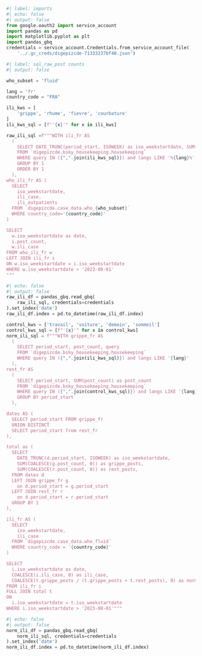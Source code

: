 ```python
#| label: imports
#| echo: false
#| output: false
from google.oauth2 import service_account
import pandas as pd
import matplotlib.pyplot as plt
import pandas_gbq
credentials = service_account.Credentials.from_service_account_file(
    '../.gc_creds/digepizcde-71333237bf40.json')
```

```python
#| label: sql_raw_post counts
#| output: false

who_subset = 'fluid'

lang = 'fr'
country_code = "FRA"

ili_kws = [
    'grippe', 'rhume', 'fievre', 'courbature'
]
ili_kws_sql = [f"'{x}'" for x in ili_kws]

raw_ili_sql =f"""WITH ili_fr AS
  (
    SELECT DATE_TRUNC(period_start, ISOWEEK) as iso_weekstartdate, SUM(post_count) as post_count, 
    FROM `digepizcde.bsky_housekeeping.housekeeping` 
    WHERE query IN ({",".join(ili_kws_sql)}) and langs LIKE '%{lang}%'
    GROUP BY 1
    ORDER BY 1
  ),
who_ili_fr AS (
  SELECT
    iso_weekstartdate,
    ili_case,
    ili_outpatients
  FROM `digepizcde.case_data.who_{who_subset}`
  WHERE country_code='{country_code}'
)

SELECT
  w.iso_weekstartdate as date,
  i.post_count,
  w.ili_case
FROM who_ili_fr w
LEFT JOIN ili_fr i
ON w.iso_weekstartdate = i.iso_weekstartdate
WHERE w.iso_weekstartdate > '2023-08-01'
"""
```

```python
#| echo: false
#| output: false
raw_ili_df = pandas_gbq.read_gbq(
    raw_ili_sql, credentials=credentials
).set_index('date')
raw_ili_df.index = pd.to_datetime(raw_ili_df.index)
```

```python
control_kws = ['travail', 'voiture', 'demain', 'sommeil']
control_kws_sql = [f"'{x}'" for x in control_kws]
norm_ili_sql = f"""WITH grippe_fr AS
  (
    SELECT period_start, post_count, query
    FROM `digepizcde.bsky_housekeeping.housekeeping` 
    WHERE query IN ({",".join(ili_kws_sql)}) and langs LIKE '{lang}' 
  ),
rest_fr AS
  (
    SELECT period_start, SUM(post_count) as post_count
    FROM `digepizcde.bsky_housekeeping.housekeeping` 
    WHERE query IN ({",".join(control_kws_sql)}) and langs LIKE '{lang}'
    GROUP BY period_start 
  ),

dates AS (
  SELECT period_start FROM grippe_fr
  UNION DISTINCT
  SELECT period_start from rest_fr
),

total as (
  SELECT 
    DATE_TRUNC(d.period_start, ISOWEEK) as iso_weekstartdate,
    SUM(COALESCE(g.post_count, 0)) as grippe_posts,
    SUM(COALESCE(r.post_count, 0)) as rest_posts,
  FROM dates d
  LEFT JOIN grippe_fr g
    on d.period_start = g.period_start
  LEFT JOIN rest_fr r
    on d.period_start = r.period_start
  GROUP BY 1
),

ili_fr AS (
  SELECT 
    iso_weekstartdate,
    ili_case
  FROM `digepizcde.case_data.who_fluid`
  WHERE country_code = '{country_code}'
)

SELECT
  i.iso_weekstartdate as date,
  COALESCE(i.ili_case, 0) as ili_case,
  COALESCE(t.grippe_posts / (t.grippe_posts + t.rest_posts), 0) as norm_post_count
FROM ili_fr i
FULL JOIN total t
ON
  i.iso_weekstartdate = t.iso_weekstartdate
WHERE i.iso_weekstartdate > '2023-08-01'"""
```

```python
#| echo: false
#| output: false
norm_ili_df = pandas_gbq.read_gbq(
    norm_ili_sql, credentials=credentials
).set_index('date')
norm_ili_df.index = pd.to_datetime(norm_ili_df.index)
```
